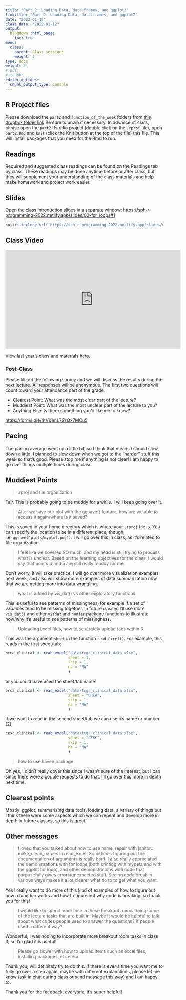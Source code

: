 ```yaml
---
title: "Part 2: Loading Data, data.frames, and ggplot2"
linktitle: "Part 2: Loading Data, data.frames, and ggplot2"
date: "2022-01-12"
class_date: "2022-01-12"
output:
  blogdown::html_page:
    toc: true
menu:
  class:
    parent: Class sessions
    weight: 2
type: docs
weight: 2
# pdf: 
# thumb: 
editor_options: 
  chunk_output_type: console
---
```


## R Project files

Please download the `part2` and `function_of_the_week` folders from [this dropbox folder link](https://www.dropbox.com/sh/q4z72523kl84ywp/AAASb1YIFRpxzrjOeq1FVcXua?dl=0) Be sure to unzip if necessary. In advance of class, please open the `part2` Rstudio project (double click on the `.rproj` file), open `part2.Rmd` and `knit` (click the Knit button at the top of the file) this file. This will install packages that you need for the Rmd to run.

## Readings

Required and suggested class readings can be found on the Readings tab by class. These readings may be done anytime before or after class, but they will supplement your understanding of the class materials and help make homework and project work easier.


## Slides

Open the class introduction slides in a separate window: <a href="https://sph-r-programming-2022.netlify.app/slides/02-for_loops#1" target="_blank">https://sph-r-programming-2022.netlify.app/slides/02-for_loops#1</a>

```r
knitr::include_url('https://sph-r-programming-2022.netlify.app/slides/02-for_loops#1')
```

## Class Video

<iframe width="560" height="315" src="https://www.youtube.com/embed/0-_luKuYo_E" frameborder="0" allow="accelerometer; autoplay; clipboard-write; encrypted-media; gyroscope; picture-in-picture" allowfullscreen></iframe>

View last year's class and materials [here](https://sph-r-programming.netlify.app/class/02-class/).

<!-- <iframe width="560" height="315" src="https://www.youtube.com/embed/yCPcijCj15c" frameborder="0" allow="accelerometer; autoplay; clipboard-write; encrypted-media; gyroscope; picture-in-picture" allowfullscreen></iframe> -->

### Post-Class

Please fill out the following survey and we will discuss the results during the next lecture. All responses will be anonymous. The first two questions will count toward your attendance part of the grade.

- Clearest Point: What was the most clear part of the lecture?
- Muddiest Point: What was the most unclear part of the lecture to you?
- Anything Else: Is there something you'd like me to know?

<https://forms.gle/4tVx1mL7SzQx7MCu5>


## Pacing

The pacing average went up a little bit, so I think that means I should slow down a little. I planned to slow down when we got to the "harder" stuff this week so that's good. Please stop me if anything is not clear! I am happy to go over things multiple times during class.

## Muddiest Points

> .rproj and file organization

Fair. This is probably going to be muddy for a while. I will keep going over it.

> After we save our plot with the ggsave() feature, how are we able to access it again/where is it saved?

This is saved in your home directory which is where your `.rproj` file is. You can specify the location to be in a different place, though, i.e. `ggsave("plots/myplot.png")`. I will go over this in class, as it's related to file organization.

> I feel like we covered SO much, and my head is still trying to process what is unclear. Based on the learning objectives for the class, I would say that points 4 and 5 are still really muddy for me.

Don't worry, it will take practice. I will go over more visualization examples next week, and also will show more examples of data summarization now that we are getting more into data wrangling.

> what is added by vis_dat() vs other exploratory functions

This is useful to see patterns of missingness, for example if a set of variables tend to be missing together. In future classes I'll use more `vis_dat()` and other `visdat` and `naniar` package functions to illustrate how/why it's useful to see patterns of missingness.

> Uploading excel files, how to separately upload tabs within R.

This was the argument `sheet` in the function `read_excel()`. For example, this reads in the first sheet/tab:

```r
brca_clinical <- read_excel("data/tcga_clinical_data.xlsx",
                            sheet = 1, 
                            skip = 1,
                            na = "NA"
                            )
```

or you could have used the sheet/tab name:

```r
brca_clinical <- read_excel("data/tcga_clinical_data.xlsx",
                            sheet = "BRCA", 
                            skip = 1,
                            na = "NA"
                            )
```

If we want to read in the second sheet/tab we can use it's name or number (2):

```r
cesc_clinical <- read_excel("data/tcga_clinical_data.xlsx",
                            sheet = "CESC", 
                            skip = 1,
                            na = "NA"
                            )
```

> how to use haven package

Oh yes, I didn't really cover this since I wasn't sure of the interest, but I can since there were a couple requests to do that. I'll go over this more in depth next time.

## Clearest points

Mostly: ggplot, summarizing data tools, loading data; a variety of things but I think there were some aspects which we can repeat and develop more in depth in future classes, so this is great.

## Other messages

> I loved that you talked about how to use name_repair with janitor:: make_clean_names in read_excel! Sometimes figuring out the documentation of arguments is really hard. I also really appreciated the demonstrations with for loops (both printing with mypets and with the ggplot for loop), and other demonstrations with code that purposefully gives errors/unexpected stuff. Seeing code break in various ways makes it a lot clearer what do to to get what you want.

Yes I really want to do more of this kind of examples of how to figure out how a function works and how to figure out why code is breaking, so thank you for this!

> I would like to spend more time in these breakout rooms doing some of the lecture tasks that are built in. Maybe it would be helpful to talk about what codes people used to answer the questions? If people used a different way?

Wonderful, I was hoping to incorporate more breakout room tasks in class 3, so I'm glad it is useful!

> Please go slower with how to upload items such as excel files, installing packages, et cetera.

Thank you, will definitely try to do this. If there is ever a time you want me to fully go over a step again, maybe with different explanations, please let me know (ask in chat during class or send message this way) and I am happy to. 

Thank you for the feedback, everyone, it's super helpful!
